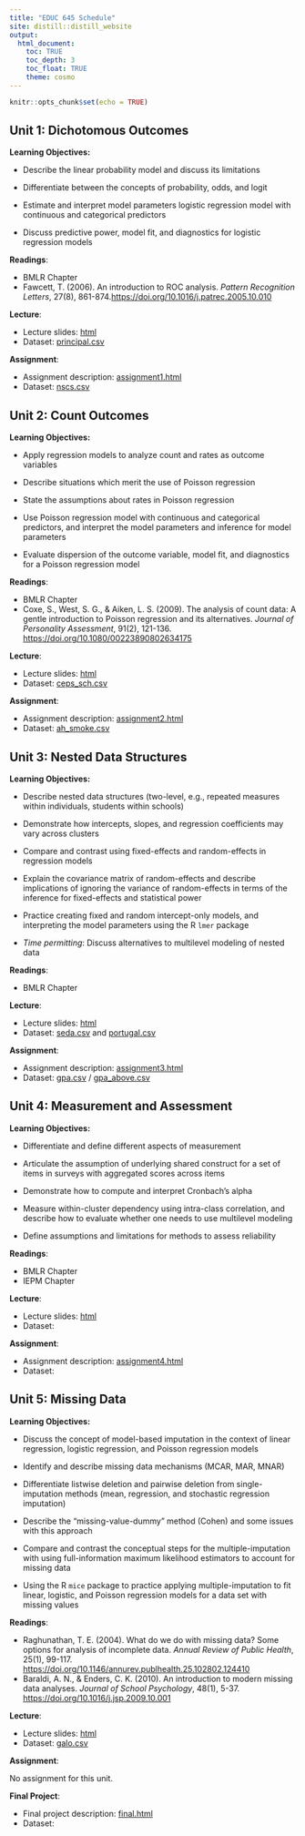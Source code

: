 ```yaml
---
title: "EDUC 645 Schedule"
site: distill::distill_website
output:
  html_document:
    toc: TRUE
    toc_depth: 3
    toc_float: TRUE
    theme: cosmo
---
```


```r
knitr::opts_chunk$set(echo = TRUE)
```


## Unit 1: Dichotomous Outcomes

**Learning Objectives:** 

- Describe the linear probability model and discuss its limitations

- Differentiate between the concepts of probability, odds, and logit

- Estimate and interpret model parameters logistic regression model with continuous and categorical predictors

- Discuss predictive power, model fit, and diagnostics for logistic regression models

**Readings**:

 * BMLR Chapter
 * Fawcett, T. (2006). An introduction to ROC analysis. *Pattern Recognition Letters*, 27(8), 861-874.[https://doi.org/10.1016/j.patrec.2005.10.010](https://www.sciencedirect.com/science/article/abs/pii/S016786550500303X)

**Lecture**:

 * Lecture slides: [html](./slides/EDUC645_log_regression.html)
 * Dataset: [principal.csv](./data/principal.csv)

**Assignment**:

 * Assignment description: [assignment1.html](./assignments/assignment1.html)
 * Dataset: [nscs.csv](./data/nscs.csv)

## Unit 2: Count Outcomes

**Learning Objectives:** 

- Apply regression models to analyze count and rates as outcome variables

-	Describe situations which merit the use of Poisson regression

-	State the assumptions about rates in Poisson regression

- Use Poisson regression model with continuous and categorical predictors, and interpret the model parameters and inference for model parameters

- Evaluate dispersion of the outcome variable, model fit, and diagnostics for a Poisson regression model

**Readings**: 

 * BMLR Chapter
 * Coxe, S., West, S. G., & Aiken, L. S. (2009). The analysis of count data: A gentle introduction to Poisson regression and its alternatives. *Journal of Personality Assessment*, 91(2), 121-136. [https://doi.org/10.1080/00223890802634175](https://doi-org.libproxy.uoregon.edu/10.1080/00223890802634175)
 
**Lecture**:

 * Lecture slides: [html](./slides/EDUC645_poisson_regression.html)
 * Dataset: [ceps_sch.csv](./data/ceps_sch.csv)

**Assignment**:

 * Assignment description: [assignment2.html](./assignments/assignment2.html)
 * Dataset: [ah_smoke.csv](./data/ah_smoke.csv)


## Unit 3: Nested Data Structures

**Learning Objectives:** 

- Describe nested data structures (two-level, e.g., repeated measures within individuals, students within schools)

- Demonstrate how intercepts, slopes, and regression coefficients may vary across clusters

- Compare and contrast using fixed-effects and random-effects in regression models

- Explain the  covariance matrix of random-effects and describe implications of ignoring the variance of random-effects in terms of the inference for fixed-effects and statistical power

- Practice creating fixed and random intercept-only models, and interpreting the model parameters using the R `lmer` package

- *Time permitting*: Discuss alternatives to multilevel modeling of nested data

**Readings**: 
 
 * BMLR Chapter
 
**Lecture**:

 * Lecture slides: [html](./slides/EDUC645_nested_data.html)
 * Dataset: [seda.csv](./data/seda.csv) and [portugal.csv](./data/portugal.csv)

**Assignment**:

 * Assignment description: [assignment3.html](./assignments/assignment3.html)
 * Dataset: [gpa.csv](./data/gpa.csv) / [gpa_above.csv](./data/gpa_above.csv)


## Unit 4: Measurement and Assessment

**Learning Objectives:** 

- Differentiate and define different aspects of measurement

- Articulate the assumption of underlying shared construct for a set of items in surveys with aggregated scores across items

- Demonstrate how to compute and interpret Cronbach's alpha

- Measure within-cluster dependency using intra-class correlation, and describe how to evaluate whether one needs to use multilevel modeling

- Define assumptions and limitations for methods to assess reliability

**Readings**: 

 * BMLR Chapter
 * IEPM Chapter

**Lecture**:

 * Lecture slides: [html](./slides/EDUC645_measure_assess.html)
 * Dataset:
 
**Assignment**:

 * Assignment description: [assignment4.html](./assignments/assignment4.html)
 * Dataset: 

## Unit 5: Missing Data

**Learning Objectives:** 

- Discuss the concept of model-based imputation in the context of linear regression, logistic regression, and Poisson regression models

- Identify and describe missing data mechanisms (MCAR, MAR, MNAR)

- Differentiate listwise deletion and pairwise deletion from single-imputation methods (mean, regression, and stochastic regression imputation)

- Describe the "missing-value-dummy" method (Cohen) and some issues with this approach

- Compare and contrast the conceptual steps for the multiple-imputation with using full-information maximum likelihood estimators to account for missing data

- Using the R `mice` package to practice applying multiple-imputation to fit linear, logistic, and Poisson regression models for a data set with missing values


**Readings**: 
  
  * Raghunathan, T. E. (2004). What do we do with missing data? Some options for analysis of incomplete data. *Annual Review of Public Health*, 25(1), 99-117. [https://doi.org/10.1146/annurev.publhealth.25.102802.124410](https://pubmed.ncbi.nlm.nih.gov/15015914/)
  * Baraldi, A. N., & Enders, C. K. (2010). An introduction to modern missing data analyses. *Journal of School Psychology*, 48(1), 5-37. [https://doi.org/10.1016/j.jsp.2009.10.001](https://pubmed.ncbi.nlm.nih.gov/20006986/)

**Lecture**:

 * Lecture slides: [html](./slides/EDUC645_cleaning_missing.html)
 * Dataset: [galo.csv](./data/galo.csv)
 
**Assignment**:

No assignment for this unit.

**Final Project**:

 * Final project description: [final.html](./assignments/final.html)
 * Dataset: 

